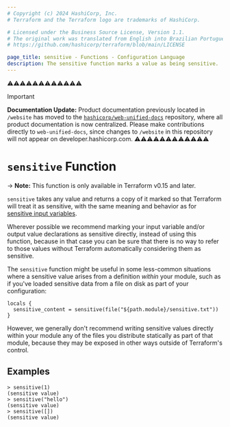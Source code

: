 ```yaml
---
# Copyright (c) 2024 HashiCorp, Inc.
# Terraform and the Terraform logo are trademarks of HashiCorp.

# Licensed under the Business Source License, Version 1.1.
# The original work was translated from English into Brazilian Portuguese.
# https://github.com/hashicorp/terraform/blob/main/LICENSE

page_title: sensitive - Functions - Configuration Language
description: The sensitive function marks a value as being sensitive.
---
```


⚠️⚠️⚠️⚠️⚠️⚠️⚠️⚠️⚠️⚠️⚠️⚠️
> [!IMPORTANT]
> **Documentation Update:** Product documentation previously located in `/website` has moved to the [`hashicorp/web-unified-docs`](https://github.com/hashicorp/web-unified-docs) repository, where all product documentation is now centralized. Please make contributions directly to `web-unified-docs`, since changes to `/website` in this repository will not appear on developer.hashicorp.com.
⚠️⚠️⚠️⚠️⚠️⚠️⚠️⚠️⚠️⚠️⚠️⚠️


# `sensitive` Function

-> **Note:** This function is only available in Terraform v0.15 and later.

`sensitive` takes any value and returns a copy of it marked so that Terraform
will treat it as sensitive, with the same meaning and behavior as for
[sensitive input variables](/terraform/language/values/variables#suppressing-values-in-cli-output).

Wherever possible we recommend marking your input variable and/or output value
declarations as sensitive directly, instead of using this function, because in
that case you can be sure that there is no way to refer to those values without
Terraform automatically considering them as sensitive.

The `sensitive` function might be useful in some less-common situations where a
sensitive value arises from a definition _within_ your module, such as if you've
loaded sensitive data from a file on disk as part of your configuration:

```hcl
locals {
  sensitive_content = sensitive(file("${path.module}/sensitive.txt"))
}
```

However, we generally don't recommend writing sensitive values directly within
your module any of the files you distribute statically as part of that module,
because they may be exposed in other ways outside of Terraform's control.

## Examples

```
> sensitive(1)
(sensitive value)
> sensitive("hello")
(sensitive value)
> sensitive([])
(sensitive value)
```
